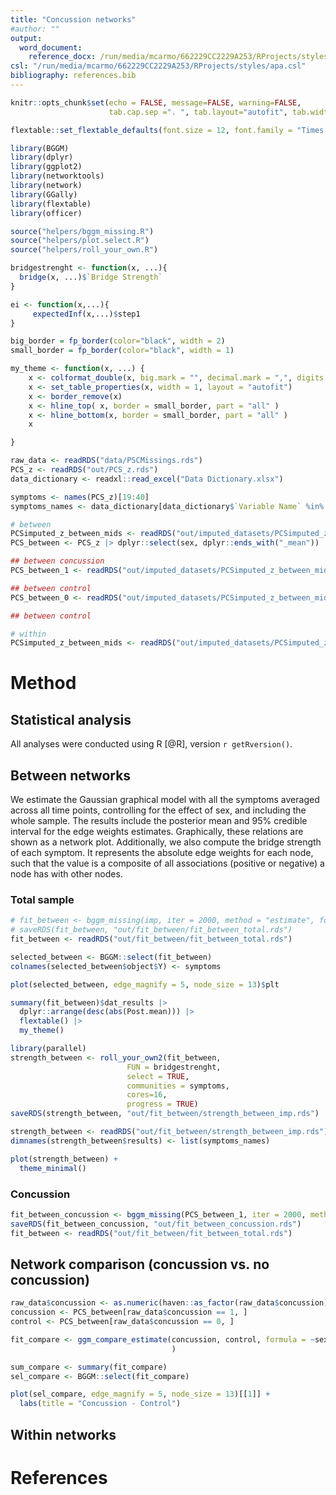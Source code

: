 ```yaml
---
title: "Concussion networks"
#author: ""
output:
  word_document:
    reference_docx: /run/media/mcarmo/662229CC2229A253/RProjects/styles/word-styles-reference-01.docx
csl: "/run/media/mcarmo/662229CC2229A253/RProjects/styles/apa.csl"
bibliography: references.bib
---
```



```r
knitr::opts_chunk$set(echo = FALSE, message=FALSE, warning=FALSE,
                      tab.cap.sep =". ", tab.layout="autofit", tab.width=0.8)

flextable::set_flextable_defaults(font.size = 12, font.family = "Times New Roman")

library(BGGM)
library(dplyr)
library(ggplot2)
library(networktools)
library(network)
library(GGally)
library(flextable)
library(officer)
```


```r
source("helpers/bggm_missing.R")
source("helpers/plot.select.R")
source("helpers/roll_your_own.R")

bridgestrenght <- function(x, ...){
  bridge(x, ...)$`Bridge Strength`
}

ei <- function(x,...){
     expectedInf(x,...)$step1
}
```

```r

big_border = fp_border(color="black", width = 2)
small_border = fp_border(color="black", width = 1)

my_theme <- function(x, ...) {
    x <- colformat_double(x, big.mark = "", decimal.mark = ",", digits = 2)
    x <- set_table_properties(x, width = 1, layout = "autofit")
    x <- border_remove(x)
    x <- hline_top( x, border = small_border, part = "all" )
    x <- hline_bottom(x, border = small_border, part = "all" )
    x

}

```


```r
raw_data <- readRDS("data/PSCMissings.rds") 
PCS_z <- readRDS("out/PCS_z.rds")
data_dictionary <- readxl::read_excel("Data Dictionary.xlsx")

symptoms <- names(PCS_z)[19:40]
symptoms_names <- data_dictionary[data_dictionary$`Variable Name` %in% symptoms,]$`Variable Label`

# between
PCSimputed_z_between_mids <- readRDS("out/imputed_datasets/PCSimputed_z_between_mids.rds")
PCS_between <- PCS_z |> dplyr::select(sex, dplyr::ends_with("_mean"))

## between concussion
PCS_between_1 <- readRDS("out/imputed_datasets/PCSimputed_z_between_mids1.rds")

## between control
PCS_between_0 <- readRDS("out/imputed_datasets/PCSimputed_z_between_mids0.rds")

## between control

# within
PCSimputed_z_between_mids <- readRDS("out/imputed_datasets/PCSimputed_z_between_mids.rds")

```


# Method

## Statistical analysis

All analyses were conducted using R [@R], version `r getRversion()`.

## Between networks

We estimate the Gaussian graphical model with all the symptoms averaged across all time points, controlling for the effect of sex, and including the whole sample. The results include the posterior mean and 95% credible interval for the edge weights estimates. Graphically, these relations are shown as a network plot. Additionally, we also compute the bridge strength of each symptom. It represents the absolute edge weights for each node, such that the value is a composite of all associations (positive or negative) a node has with other nodes.

### Total sample

```r
# fit_between <- bggm_missing(imp, iter = 2000, method = "estimate", formula = ~sex, cores=16)
# saveRDS(fit_between, "out/fit_between/fit_between_total.rds")
fit_between <- readRDS("out/fit_between/fit_between_total.rds")
```


```r
selected_between <- BGGM::select(fit_between)
colnames(selected_between$object$Y) <- symptoms
```

```r
plot(selected_between, edge_magnify = 5, node_size = 13)$plt 
```

```r
summary(fit_between)$dat_results |> 
  dplyr::arrange(desc(abs(Post.mean))) |> 
  flextable() |> 
  my_theme()
```

```r
library(parallel)
strength_between <- roll_your_own2(fit_between,
                          FUN = bridgestrenght,
                          select = TRUE,
                          communities = symptoms,
                          cores=16,
                          progress = TRUE)
saveRDS(strength_between, "out/fit_between/strength_between_imp.rds")
```


```r
strength_between <- readRDS("out/fit_between/strength_between_imp.rds")
dimnames(strength_between$results) <- list(symptoms_names)

plot(strength_between) +
  theme_minimal()
```
### Concussion

```r
fit_between_concussion <- bggm_missing(PCS_between_1, iter = 2000, method = "estimate", formula = ~sex, cores=8)
saveRDS(fit_between_concussion, "out/fit_between_concussion.rds")
fit_between <- readRDS("out/fit_between/fit_between_total.rds")
```

## Network comparison (concussion vs. no concussion)

```r
raw_data$concussion <- as.numeric(haven::as_factor(raw_data$concussion))
concussion <- PCS_between[raw_data$concussion == 1, ]
control <- PCS_between[raw_data$concussion == 0, ]
```


```r
fit_compare <- ggm_compare_estimate(concussion, control, formula = ~sex, impute = TRUE
                                    )

sum_compare <- summary(fit_compare)
sel_compare <- BGGM::select(fit_compare)

plot(sel_compare, edge_magnify = 5, node_size = 13)[[1]] + 
  labs(title = "Concussion - Control")
```


## Within networks



# References